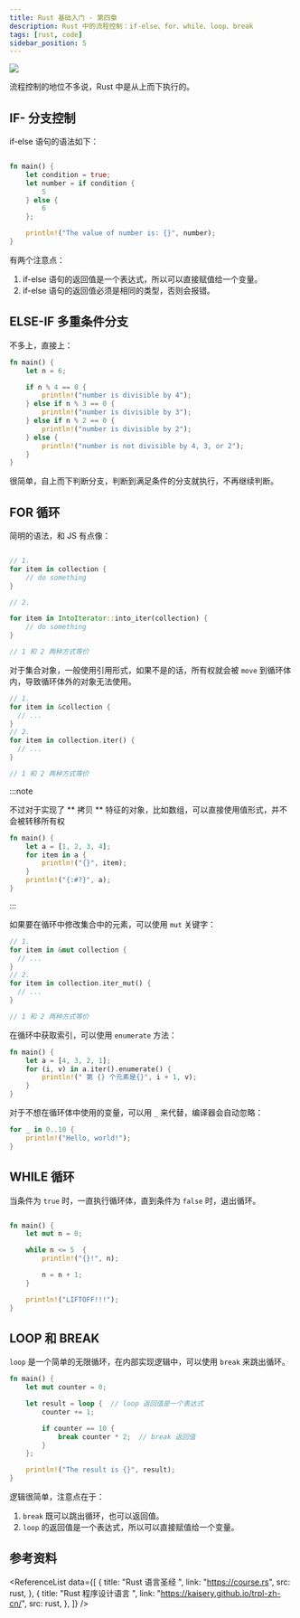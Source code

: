```yaml
---
title: Rust 基础入门 - 第四章
description: Rust 中的流程控制：if-else、for、while、loop、break
tags: [rust, code]
sidebar_position: 5
---
```



<img
  className="Badges"
  src="https://img.shields.io/badge/Author-WenjieWei-ff69b4?style=for-the-badge&logo=appveyor"
/>

流程控制的地位不多说，Rust 中是从上而下执行的。

## IF- 分支控制

if-else 语句的语法如下：

```rust

fn main() {
    let condition = true;
    let number = if condition {
        5
    } else {
        6
    };

    println!("The value of number is: {}", number);
}

```

有两个注意点：

1. if-else 语句的返回值是一个表达式，所以可以直接赋值给一个变量。
2. if-else 语句的返回值必须是相同的类型，否则会报错。

## ELSE-IF 多重条件分支

不多上，直接上：

```rust
fn main() {
    let n = 6;

    if n % 4 == 0 {
        println!("number is divisible by 4");
    } else if n % 3 == 0 {
        println!("number is divisible by 3");
    } else if n % 2 == 0 {
        println!("number is divisible by 2");
    } else {
        println!("number is not divisible by 4, 3, or 2");
    }
}

```

很简单，自上而下判断分支，判断到满足条件的分支就执行，不再继续判断。

## FOR 循环

简明的语法，和 JS 有点像：

```rust

// 1.
for item in collection {
    // do something
}

// 2.

for item in IntoIterator::into_iter(collection) {
    // do something
}

// 1 和 2 两种方式等价
```

对于集合对象，一般使用引用形式，如果不是的话，所有权就会被 `move` 到循环体内，导致循环体外的对象无法使用。

```rust
// 1.
for item in &collection {
  // ...
}
// 2.
for item in collection.iter() {
  // ...
}

// 1 和 2 两种方式等价
```

:::note

不过对于实现了 ** 拷贝 ** 特征的对象，比如数组，可以直接使用值形式，并不会被转移所有权

```rust
fn main() {
    let a = [1, 2, 3, 4];
    for item in a {
        println!("{}", item);
    }
    println!("{:#?}", a);
}
```

:::

如果要在循环中修改集合中的元素，可以使用 `mut` 关键字：

```rust
// 1.
for item in &mut collection {
  // ...
}
// 2.
for item in collection.iter_mut() {
  // ...
}

// 1 和 2 两种方式等价
```

在循环中获取索引，可以使用 `enumerate` 方法：

```rust
fn main() {
    let a = [4, 3, 2, 1];
    for (i, v) in a.iter().enumerate() {
        println!(" 第 {} 个元素是{}", i + 1, v);
    }
}
```

对于不想在循环体中使用的变量，可以用 `_` 来代替，编译器会自动忽略：

```rust
for _ in 0..10 {
    println!("Hello, world!");
}
```

## WHILE 循环

当条件为 `true` 时，一直执行循环体，直到条件为 `false` 时，退出循环。

```rust

fn main() {
    let mut n = 0;

    while n <= 5  {
        println!("{}!", n);

        n = n + 1;
    }

    println!("LIFTOFF!!!");
}

```

## LOOP 和 BREAK

`loop` 是一个简单的无限循环，在内部实现逻辑中，可以使用 `break` 来跳出循环。

```rust
fn main() {
    let mut counter = 0;

    let result = loop {  // loop 返回值是一个表达式
        counter += 1;

        if counter == 10 {
            break counter * 2;  // break 返回值
        }
    };

    println!("The result is {}", result);
}
```

逻辑很简单，注意点在于：

1. `break` 既可以跳出循环，也可以返回值。
2. `loop` 的返回值是一个表达式，所以可以直接赋值给一个变量。

## 参考资料

<ReferenceList
  data={[
    {
      title: "Rust 语言圣经 ",
      link: "https://course.rs",
      src: rust,
    },
    {
      title: "Rust 程序设计语言 ",
      link: "https://kaisery.github.io/trpl-zh-cn/",
      src: rust,
    },
  ]}
/>
